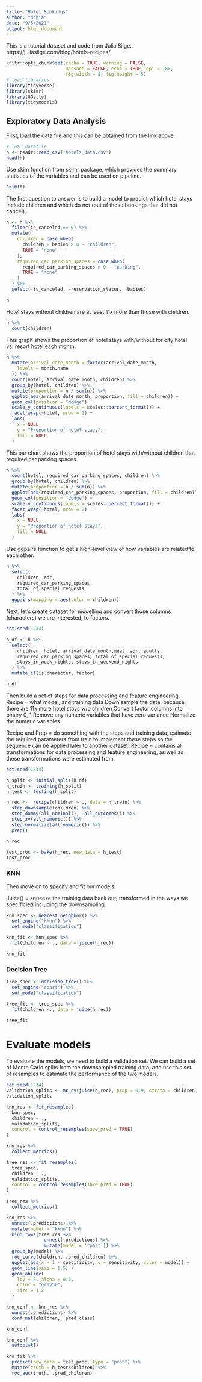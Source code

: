 ```yaml
---
title: "Hotel Bookings"
author: "dchia"
date: "9/5/2021"
output: html_document
---
```

This is a tutorial dataset and code from Julia Silge.
https://juliasilge.com/blog/hotels-recipes/

```r
knitr::opts_chunk$set(cache = TRUE, warning = FALSE, 
                      message = FALSE, echo = TRUE, dpi = 180, 
                      fig.width = 8, fig.height = 5)
# load libraries 
library(tidyverse)
library(skimr)
library(GGally)
library(tidymodels)
```

## Exploratory Data Analysis

First, load the data file and this can be obtained from the link above. 

```r
# load datafile 
h <- readr::read_csv("hotels_data.csv")
head(h)
```

Use skim function from skimr package, which provides the summary statistics of the variables and can be used on pipeline. 

```r
skim(h)
```

The first question to answer is to build a model to predict which hotel stays include children and which do not (out of those bookings that did not cancel).

```r
h <- h %>%  
  filter(is_canceled == 0) %>%
  mutate(
    children = case_when(
      children + babies > 0 ~ "children",
      TRUE ~ "none"
    ),
    required_car_parking_spaces = case_when(
      required_car_parking_spaces > 0 ~ "parking",
      TRUE ~ "none"
    )
  ) %>%
  select(-is_canceled, -reservation_status, -babies)

h
```

Hotel stays without children are at least 11x more than those with children. 

```r
h %>% 
  count(children)
```
This graph shows the proportion of hotel stays with/without for city hotel vs. resort hotel each month. 

```r
h %>%
  mutate(arrival_date_month = factor(arrival_date_month,
    levels = month.name
  )) %>%
  count(hotel, arrival_date_month, children) %>%
  group_by(hotel, children) %>%
  mutate(proportion = n / sum(n)) %>%
  ggplot(aes(arrival_date_month, proportion, fill = children)) +
  geom_col(position = "dodge") +
  scale_y_continuous(labels = scales::percent_format()) +
  facet_wrap(~hotel, nrow = 2) +
  labs(
    x = NULL,
    y = "Proportion of hotel stays",
    fill = NULL
  )
```
This bar chart shows the proportion of hotel stays with/without children that required car parking spaces. 

```r
h %>%  
  count(hotel, required_car_parking_spaces, children) %>%  
  group_by(hotel, children) %>% 
  mutate(proportion = n / sum(n)) %>% 
  ggplot(aes(required_car_parking_spaces, proportion, fill = children)) + 
  geom_col(position = "dodge") + 
  scale_y_continuous(labels = scales::percent_format()) + 
  facet_wrap(~hotel, nrow = 2) + 
  labs(
    x = NULL, 
    y = "Proportion of hotel stays",
    fill = NULL
  )
```
Use ggpairs function to get a high-level view of how variables are related to each other. 

```r
h %>% 
  select(
    children, adr, 
    required_car_parking_spaces,
    total_of_special_requests
  ) %>% 
  ggpairs(mapping = aes(color = children))
```
Next, let's create dataset for modelling and convert those columns (characters) we are interested, to factors. 

```r
set.seed(1234)

h_df <- h %>% 
  select(
    children, hotel, arrival_date_month,meal, adr, adults,
    required_car_parking_spaces, total_of_special_requests,
    stays_in_week_nights, stays_in_weekend_nights
  ) %>% 
  mutate_if(is.character, factor)

h_df
```

Then build a set of steps for data processing and feature engineering. 
Recipe = what model, and training data
Down sample the data, because there are 11x more hotel stays w/o children
Convert factor columns into binary 0, 1
Remove any numeric variables that have zero variance
Normalize the numeric variables 

Recipe and Prep = do something with the steps and training data, estimate the required parameters from train to implement these steps so the sequence can be applied later to another dataset.
Recipe = contains all transformations for data processing and feature engineering, as well as these transformations were estimated from. 

```r
set.seed(1234)

h_split <- initial_split(h_df) 
h_train <- training(h_split)
h_test <- testing(h_split)

h_rec <-  recipe(children ~ ., data = h_train) %>%
  step_downsample(children) %>%
  step_dummy(all_nominal(), -all_outcomes()) %>%
  step_zv(all_numeric()) %>%
  step_normalize(all_numeric()) %>%
  prep()

h_rec
```

```r
test_proc <- bake(h_rec, new_data = h_test)
test_proc
```

### KNN 
Then move on to specify and fit our models. 

Juice() = squeeze the training data back out, transformed in the ways we specificied including the downsampling. 

```r
knn_spec <- nearest_neighbor() %>%
  set_engine("kknn") %>%
  set_mode("classification")

knn_fit <- knn_spec %>%
  fit(children ~ ., data = juice(h_rec))

knn_fit
```

### Decision Tree 

```r
tree_spec <- decision_tree() %>% 
  set_engine("rpart") %>% 
  set_mode("classification")

tree_fit <- tree_spec %>%  
  fit(children ~., data = juice(h_rec))

tree_fit
```

# Evaluate models 

To evaluate the models, we need to build a validation set. We can build a set of Monte Carlo splits from the downsampled training data, and use this set of resamples to estimate the performance of the two models. 

```r
set.seed(1234)
validation_splits <- mc_cv(juice(h_rec), prop = 0.9, strata = children)
validation_splits
```


```r
knn_res <- fit_resamples(
  knn_spec,
  children ~ .,
  validation_splits,
  control = control_resamples(save_pred = TRUE)
)

knn_res %>%
  collect_metrics()
```
```r
tree_res <- fit_resamples(
  tree_spec,
  children ~ .,
  validation_splits,
  control = control_resamples(save_pred = TRUE)
)

tree_res %>% 
  collect_metrics()
```


```r
knn_res %>% 
  unnest(.predictions) %>% 
  mutate(model = "kknn") %>% 
  bind_rows(tree_res %>% 
              unnest(.predictions) %>% 
              mutate(model = 'rpart')) %>% 
  group_by(model) %>% 
  roc_curve(children, .pred_children) %>% 
  ggplot(aes(x = 1 - specificity, y = sensitivity, color = model)) +
  geom_line(size = 1.5) +
  geom_abline(
    lty = 2, alpha = 0.5, 
    color = "gray50",
    size = 1.2
  )
```

```r
knn_conf <- knn_res %>% 
  unnest(.predictions) %>% 
  conf_mat(children, .pred_class)

knn_conf
```

```r
knn_conf %>% 
  autoplot()
```

```r
knn_fit %>% 
  predict(new_data = test_proc, type = "prob") %>% 
  mutate(truth = h_test$children) %>% 
  roc_auc(truth, .pred_children)
```


















